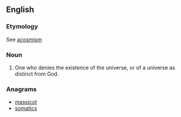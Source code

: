 ==English==

===Etymology===
See [[acosmism]]
===Noun===
{{en-noun}}

#One who denies the existence of the universe, or of a universe as distinct from God.

===Anagrams===
* [[massicot#English|massicot]]
* [[somatics#English|somatics]]